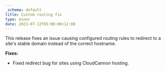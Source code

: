 ```yaml
---
_schema: default
title: Custom routing fix
type: minor
date: 2023-07-12T05:00:00+12:00
---
```

This release fixes an issue causing configured routing rules to redirect to a site's stable domain instead of the correct hostname.&nbsp;

**Fixes:**

* Fixed redirect bug for sites using CloudCannon hosting.